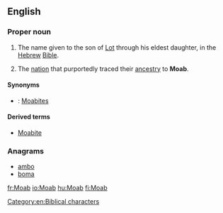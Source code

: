 ==English==
{{wikipedia}}

===Proper noun===
{{en-proper noun}}

# {{context|biblical|lang=en}} The name given to the son of [[Lot]] through his eldest daughter, in the [[Hebrew]] [[Bible]].
# The [[nation]] that purportedly traced their [[ancestry]] to '''Moab'''.

====Synonyms====
* {{qualifier|nation descended from Moab}}: [[Moabite]]s

====Derived terms====
* [[Moabite]]

===Anagrams===
* [[ambo#English|ambo]]
* [[boma#English|boma]]

[[Category:en:Biblical characters]]

[[fr:Moab]]
[[io:Moab]]
[[hu:Moab]]
[[fi:Moab]]